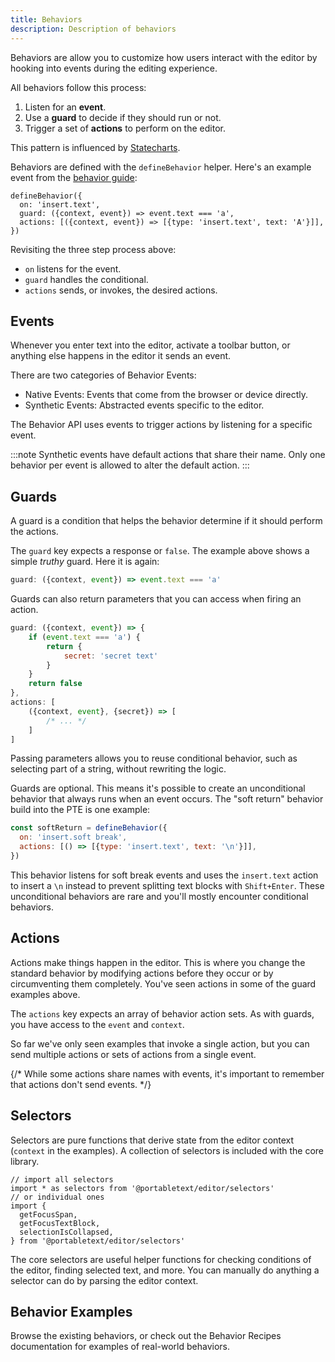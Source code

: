 ```yaml
---
title: Behaviors
description: Description of behaviors
---
```



Behaviors are allow you to customize how users interact with the editor by hooking into events during the editing experience.

All behaviors follow this process:

1. Listen for an **event**.
2. Use a **guard** to decide if they should run or not.
3. Trigger a set of **actions** to perform on the editor.

This pattern is influenced by [Statecharts](https://statecharts.dev/).

Behaviors are defined with the `defineBehavior` helper. Here's an example event from the [behavior guide](/guides/create-behavior/):

```tsx
defineBehavior({
  on: 'insert.text',
  guard: ({context, event}) => event.text === 'a',
  actions: [({context, event}) => [{type: 'insert.text', text: 'A'}]],
})
```

Revisiting the three step process above:

- `on` listens for the event.
- `guard` handles the conditional.
- `actions` sends, or invokes, the desired actions.

## Events

Whenever you enter text into the editor, activate a toolbar button, or anything else happens in the editor it sends an event.

There are two categories of Behavior Events:

- Native Events: Events that come from the browser or device directly.
- Synthetic Events: Abstracted events specific to the editor.

<LinkCard
  title="Behavior API reference"
  description="Review the full list of native an synthetic events."
  href="/reference/behavior-api/"
/>

The Behavior API uses events to trigger actions by listening for a specific event.

:::note
Synthetic events have default actions that share their name. Only one behavior per event is allowed to alter the default action.
:::

## Guards

A guard is a condition that helps the behavior determine if it should perform the actions.

The `guard` key expects a response or `false`. The example above shows a simple _truthy_ guard. Here it is again:

```js
guard: ({context, event}) => event.text === 'a'
```

Guards can also return parameters that you can access when firing an action.

```js
guard: ({context, event}) => {
    if (event.text === 'a') {
        return {
            secret: 'secret text'
        }
    }
    return false
},
actions: [
    ({context, event}, {secret}) => [
        /* ... */
    ]
]
```

Passing parameters allows you to reuse conditional behavior, such as selecting part of a string, without rewriting the logic.

Guards are optional. This means it's possible to create an unconditional behavior that always runs when an event occurs. The "soft return" behavior build into the PTE is one example:

```js
const softReturn = defineBehavior({
  on: 'insert.soft break',
  actions: [() => [{type: 'insert.text', text: '\n'}]],
})
```

This behavior listens for soft break events and uses the `insert.text` action to insert a `\n` instead to prevent splitting text blocks with `Shift+Enter`. These unconditional behaviors are rare and you'll mostly encounter conditional behaviors.

## Actions

Actions make things happen in the editor. This is where you change the standard behavior by modifying actions before they occur or by circumventing them completely. You've seen actions in some of the guard examples above.

The `actions` key expects an array of behavior action sets. As with guards, you have access to the `event` and `context`.

So far we've only seen examples that invoke a single action, but you can send multiple actions or sets of actions from a single event.

{/* While some actions share names with events, it's important to remember that actions don't send events. */}

## Selectors

Selectors are pure functions that derive state from the editor context (`context` in the examples). A collection of selectors is included with the core library.

```tsx
// import all selectors
import * as selectors from '@portabletext/editor/selectors'
// or individual ones
import {
  getFocusSpan,
  getFocusTextBlock,
  selectionIsCollapsed,
} from '@portabletext/editor/selectors'
```

The core selectors are useful helper functions for checking conditions of the editor, finding selected text, and more. You can manually do anything a selector can do by parsing the editor context.

## Behavior Examples

Browse the existing behaviors, or check out the Behavior Recipes documentation for examples of real-world behaviors.

<CardGrid>
  <LinkCard
    title="Behavior Recipes"
    description="Examples of useful behaviors."
    href="/guides/behavior-cheat-sheet/"
  />
  <LinkCard
    title="Core Behaviors"
    description="Analyze the core behaviors included with the PTE."
    href="https://github.com/portabletext/editor/tree/main/packages/editor/src/behaviors"
  />
</CardGrid>
